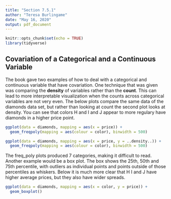 ```yaml
---
title: "Section 7.5.1"
author: "Teresa Burlingame"
date: "May 16, 2020"
output: pdf_document
---
```


```r
knitr::opts_chunk$set(echo = TRUE)
library(tidyverse)
```

## Covariation of a Categorical and a Continuous Variable

The book gave two examples of how to deal with a categorical and continuous variable that have covariation. One technique that was given was comparing the **density** of variables rather than the **count**. This can lead to more interpretable visualization when the counts across categorical variables are not very even. The below plots compare the same data of the diamonds data set, but rather than looking at count the second plot looks at density. You can see that colors H and I and J appear to more regulary have diamonds in a higher price point. 


```r

ggplot(data = diamonds, mapping = aes(x = price)) + 
  geom_freqpoly(mapping = aes(colour = color), binwidth = 500)

ggplot(data = diamonds, mapping = aes(x = price, y = ..density..)) + 
  geom_freqpoly(mapping = aes(colour = color), binwidth = 500)

```


The freq_poly plots produced 7 categories, making it difficult to read. Another example would be a box plot. The box shows the 25th, 50th and 75th percentile, with outliers as individual points and points outside of those percentiles as whiskers. Below it is much more clear that H I and J have higher average prices, but they also have wider spreads. 

```r
ggplot(data = diamonds, mapping = aes(x = color, y = price)) +
  geom_boxplot()


```


